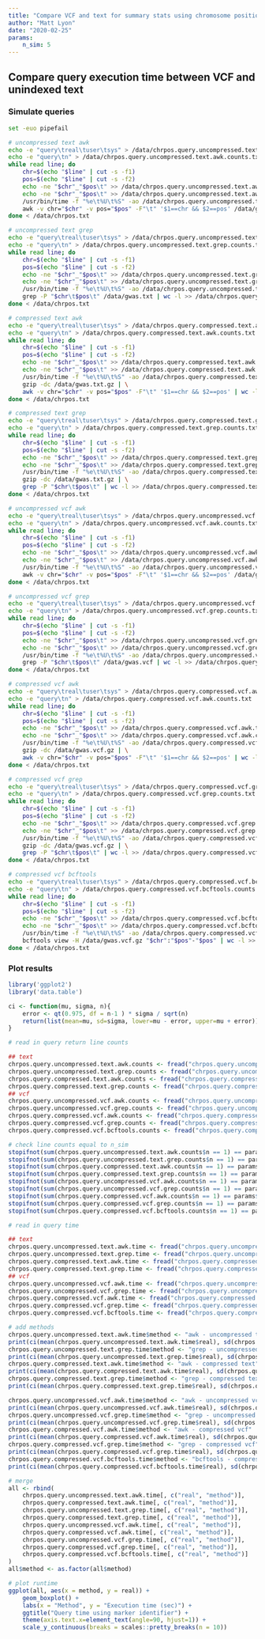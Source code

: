 ```yaml
---
title: "Compare VCF and text for summary stats using chromosome position"
author: "Matt Lyon"
date: "2020-02-25"
params:
    n_sim: 5
---
```


## Compare query execution time between VCF and unindexed text

### Simulate queries

```bash
set -euo pipefail

# uncompressed text awk
echo -e "query\treal\tuser\tsys" > /data/chrpos.query.uncompressed.text.awk.time.txt
echo -e "query\tn" > /data/chrpos.query.uncompressed.text.awk.counts.txt
while read line; do
    chr=$(echo "$line" | cut -s -f1)
    pos=$(echo "$line" | cut -s -f2)
    echo -ne "$chr"_"$pos\t" >> /data/chrpos.query.uncompressed.text.awk.time.txt
    echo -ne "$chr"_"$pos\t" >> /data/chrpos.query.uncompressed.text.awk.counts.txt
    /usr/bin/time -f "%e\t%U\t%S" -ao /data/chrpos.query.uncompressed.text.awk.time.txt \
    awk -v chr="$chr" -v pos="$pos" -F"\t" '$1==chr && $2==pos' /data/gwas.txt | wc -l >> /data/chrpos.query.uncompressed.text.awk.counts.txt
done < /data/chrpos.txt

# uncompressed text grep
echo -e "query\treal\tuser\tsys" > /data/chrpos.query.uncompressed.text.grep.time.txt
echo -e "query\tn" > /data/chrpos.query.uncompressed.text.grep.counts.txt
while read line; do
    chr=$(echo "$line" | cut -s -f1)
    pos=$(echo "$line" | cut -s -f2)
    echo -ne "$chr"_"$pos\t" >> /data/chrpos.query.uncompressed.text.grep.time.txt
    echo -ne "$chr"_"$pos\t" >> /data/chrpos.query.uncompressed.text.grep.counts.txt
    /usr/bin/time -f "%e\t%U\t%S" -ao /data/chrpos.query.uncompressed.text.grep.time.txt \
    grep -P "$chr\t$pos\t" /data/gwas.txt | wc -l >> /data/chrpos.query.uncompressed.text.grep.counts.txt
done < /data/chrpos.txt

# compressed text awk
echo -e "query\treal\tuser\tsys" > /data/chrpos.query.compressed.text.awk.time.txt
echo -e "query\tn" > /data/chrpos.query.compressed.text.awk.counts.txt
while read line; do
    chr=$(echo "$line" | cut -s -f1)
    pos=$(echo "$line" | cut -s -f2)
    echo -ne "$chr"_"$pos\t" >> /data/chrpos.query.compressed.text.awk.time.txt
    echo -ne "$chr"_"$pos\t" >> /data/chrpos.query.compressed.text.awk.counts.txt
    /usr/bin/time -f "%e\t%U\t%S" -ao /data/chrpos.query.compressed.text.awk.time.txt \
    gzip -dc /data/gwas.txt.gz | \
    awk -v chr="$chr" -v pos="$pos" -F"\t" '$1==chr && $2==pos' | wc -l >> /data/chrpos.query.compressed.text.awk.counts.txt
done < /data/chrpos.txt

# compressed text grep
echo -e "query\treal\tuser\tsys" > /data/chrpos.query.compressed.text.grep.time.txt
echo -e "query\tn" > /data/chrpos.query.compressed.text.grep.counts.txt
while read line; do
    chr=$(echo "$line" | cut -s -f1)
    pos=$(echo "$line" | cut -s -f2)
    echo -ne "$chr"_"$pos\t" >> /data/chrpos.query.compressed.text.grep.time.txt
    echo -ne "$chr"_"$pos\t" >> /data/chrpos.query.compressed.text.grep.counts.txt
    /usr/bin/time -f "%e\t%U\t%S" -ao /data/chrpos.query.compressed.text.grep.time.txt \
    gzip -dc /data/gwas.txt.gz | \
    grep -P "$chr\t$pos\t" | wc -l >> /data/chrpos.query.compressed.text.grep.counts.txt
done < /data/chrpos.txt

# uncompressed vcf awk
echo -e "query\treal\tuser\tsys" > /data/chrpos.query.uncompressed.vcf.awk.time.txt
echo -e "query\tn" > /data/chrpos.query.uncompressed.vcf.awk.counts.txt
while read line; do
    chr=$(echo "$line" | cut -s -f1)
    pos=$(echo "$line" | cut -s -f2)
    echo -ne "$chr"_"$pos\t" >> /data/chrpos.query.uncompressed.vcf.awk.time.txt
    echo -ne "$chr"_"$pos\t" >> /data/chrpos.query.uncompressed.vcf.awk.counts.txt
    /usr/bin/time -f "%e\t%U\t%S" -ao /data/chrpos.query.uncompressed.vcf.awk.time.txt \
    awk -v chr="$chr" -v pos="$pos" -F"\t" '$1==chr && $2==pos' /data/gwas.vcf | wc -l >> /data/chrpos.query.uncompressed.vcf.awk.counts.txt
done < /data/chrpos.txt

# uncompressed vcf grep
echo -e "query\treal\tuser\tsys" > /data/chrpos.query.uncompressed.vcf.grep.time.txt
echo -e "query\tn" > /data/chrpos.query.uncompressed.vcf.grep.counts.txt
while read line; do
    chr=$(echo "$line" | cut -s -f1)
    pos=$(echo "$line" | cut -s -f2)
    echo -ne "$chr"_"$pos\t" >> /data/chrpos.query.uncompressed.vcf.grep.time.txt
    echo -ne "$chr"_"$pos\t" >> /data/chrpos.query.uncompressed.vcf.grep.counts.txt
    /usr/bin/time -f "%e\t%U\t%S" -ao /data/chrpos.query.uncompressed.vcf.grep.time.txt \
    grep -P "$chr\t$pos\t" /data/gwas.vcf | wc -l >> /data/chrpos.query.uncompressed.vcf.grep.counts.txt
done < /data/chrpos.txt

# compressed vcf awk
echo -e "query\treal\tuser\tsys" > /data/chrpos.query.compressed.vcf.awk.time.txt
echo -e "query\tn" > /data/chrpos.query.compressed.vcf.awk.counts.txt
while read line; do
    chr=$(echo "$line" | cut -s -f1)
    pos=$(echo "$line" | cut -s -f2)
    echo -ne "$chr"_"$pos\t" >> /data/chrpos.query.compressed.vcf.awk.time.txt
    echo -ne "$chr"_"$pos\t" >> /data/chrpos.query.compressed.vcf.awk.counts.txt
    /usr/bin/time -f "%e\t%U\t%S" -ao /data/chrpos.query.compressed.vcf.awk.time.txt \
    gzip -dc /data/gwas.vcf.gz | \
    awk -v chr="$chr" -v pos="$pos" -F"\t" '$1==chr && $2==pos' | wc -l >> /data/chrpos.query.compressed.vcf.awk.counts.txt
done < /data/chrpos.txt

# compressed vcf grep
echo -e "query\treal\tuser\tsys" > /data/chrpos.query.compressed.vcf.grep.time.txt
echo -e "query\tn" > /data/chrpos.query.compressed.vcf.grep.counts.txt
while read line; do
    chr=$(echo "$line" | cut -s -f1)
    pos=$(echo "$line" | cut -s -f2)
    echo -ne "$chr"_"$pos\t" >> /data/chrpos.query.compressed.vcf.grep.time.txt
    echo -ne "$chr"_"$pos\t" >> /data/chrpos.query.compressed.vcf.grep.counts.txt
    /usr/bin/time -f "%e\t%U\t%S" -ao /data/chrpos.query.compressed.vcf.grep.time.txt \
    gzip -dc /data/gwas.vcf.gz | \
    grep -P "$chr\t$pos\t" | wc -l >> /data/chrpos.query.compressed.vcf.grep.counts.txt
done < /data/chrpos.txt

# compressed vcf bcftools
echo -e "query\treal\tuser\tsys" > /data/chrpos.query.compressed.vcf.bcftools.time.txt
echo -e "query\tn" > /data/chrpos.query.compressed.vcf.bcftools.counts.txt
while read line; do
    chr=$(echo "$line" | cut -s -f1)
    pos=$(echo "$line" | cut -s -f2)
    echo -ne "$chr"_"$pos\t" >> /data/chrpos.query.compressed.vcf.bcftools.time.txt
    echo -ne "$chr"_"$pos\t" >> /data/chrpos.query.compressed.vcf.bcftools.counts.txt
    /usr/bin/time -f "%e\t%U\t%S" -ao /data/chrpos.query.compressed.vcf.bcftools.time.txt \
    bcftools view -H /data/gwas.vcf.gz "$chr":"$pos"-"$pos" | wc -l >> /data/chrpos.query.compressed.vcf.bcftools.counts.txt
done < /data/chrpos.txt
```

### Plot results

```r
library('ggplot2')
library('data.table')

ci <- function(mu, sigma, n){
    error <- qt(0.975, df = n-1 ) * sigma / sqrt(n)
    return(list(mean=mu, sd=sigma, lower=mu - error, upper=mu + error))
}

# read in query return line counts

## text
chrpos.query.uncompressed.text.awk.counts <- fread("chrpos.query.uncompressed.text.awk.counts.txt")
chrpos.query.uncompressed.text.grep.counts <- fread("chrpos.query.uncompressed.text.grep.counts.txt")
chrpos.query.compressed.text.awk.counts <- fread("chrpos.query.compressed.text.awk.counts.txt")
chrpos.query.compressed.text.grep.counts <- fread("chrpos.query.compressed.text.grep.counts.txt")
## vcf
chrpos.query.uncompressed.vcf.awk.counts <- fread("chrpos.query.uncompressed.vcf.awk.counts.txt")
chrpos.query.uncompressed.vcf.grep.counts <- fread("chrpos.query.uncompressed.vcf.grep.counts.txt")
chrpos.query.compressed.vcf.awk.counts <- fread("chrpos.query.compressed.vcf.awk.counts.txt")
chrpos.query.compressed.vcf.grep.counts <- fread("chrpos.query.compressed.vcf.grep.counts.txt")
chrpos.query.compressed.vcf.bcftools.counts <- fread("chrpos.query.compressed.vcf.bcftools.counts.txt")

# check line counts equal to n_sim
stopifnot(sum(chrpos.query.uncompressed.text.awk.counts$n == 1) == params$n_sim)
stopifnot(sum(chrpos.query.uncompressed.text.grep.counts$n == 1) == params$n_sim)
stopifnot(sum(chrpos.query.compressed.text.awk.counts$n == 1) == params$n_sim)
stopifnot(sum(chrpos.query.compressed.text.grep.counts$n == 1) == params$n_sim)
stopifnot(sum(chrpos.query.uncompressed.vcf.awk.counts$n == 1) == params$n_sim)
stopifnot(sum(chrpos.query.uncompressed.vcf.grep.counts$n == 1) == params$n_sim)
stopifnot(sum(chrpos.query.compressed.vcf.awk.counts$n == 1) == params$n_sim)
stopifnot(sum(chrpos.query.compressed.vcf.grep.counts$n == 1) == params$n_sim)
stopifnot(sum(chrpos.query.compressed.vcf.bcftools.counts$n == 1) == params$n_sim)

# read in query time

## text
chrpos.query.uncompressed.text.awk.time <- fread("chrpos.query.uncompressed.text.awk.time.txt")
chrpos.query.uncompressed.text.grep.time <- fread("chrpos.query.uncompressed.text.grep.time.txt")
chrpos.query.compressed.text.awk.time <- fread("chrpos.query.compressed.text.awk.time.txt")
chrpos.query.compressed.text.grep.time <- fread("chrpos.query.compressed.text.grep.time.txt")
## vcf
chrpos.query.uncompressed.vcf.awk.time <- fread("chrpos.query.uncompressed.vcf.awk.time.txt")
chrpos.query.uncompressed.vcf.grep.time <- fread("chrpos.query.uncompressed.vcf.grep.time.txt")
chrpos.query.compressed.vcf.awk.time <- fread("chrpos.query.compressed.vcf.awk.time.txt")
chrpos.query.compressed.vcf.grep.time <- fread("chrpos.query.compressed.vcf.grep.time.txt")
chrpos.query.compressed.vcf.bcftools.time <- fread("chrpos.query.compressed.vcf.bcftools.time.txt")

# add methods
chrpos.query.uncompressed.text.awk.time$method <- "awk - uncompressed text"
print(ci(mean(chrpos.query.uncompressed.text.awk.time$real), sd(chrpos.query.uncompressed.text.awk.time$real), nrow(chrpos.query.uncompressed.text.awk.time)))
chrpos.query.uncompressed.text.grep.time$method <- "grep - uncompressed text"
print(ci(mean(chrpos.query.uncompressed.text.grep.time$real), sd(chrpos.query.uncompressed.text.grep.time$real), nrow(chrpos.query.uncompressed.text.grep.time)))
chrpos.query.compressed.text.awk.time$method <- "awk - compressed text"
print(ci(mean(chrpos.query.compressed.text.awk.time$real), sd(chrpos.query.compressed.text.awk.time$real), nrow(chrpos.query.compressed.text.awk.time)))
chrpos.query.compressed.text.grep.time$method <- "grep - compressed text"
print(ci(mean(chrpos.query.compressed.text.grep.time$real), sd(chrpos.query.compressed.text.grep.time$real), nrow(chrpos.query.compressed.text.grep.time)))

chrpos.query.uncompressed.vcf.awk.time$method <- "awk - uncompressed vcf"
print(ci(mean(chrpos.query.uncompressed.vcf.awk.time$real), sd(chrpos.query.uncompressed.vcf.awk.time$real), nrow(chrpos.query.uncompressed.vcf.awk.time)))
chrpos.query.uncompressed.vcf.grep.time$method <- "grep - uncompressed vcf"
print(ci(mean(chrpos.query.uncompressed.vcf.grep.time$real), sd(chrpos.query.uncompressed.vcf.grep.time$real), nrow(chrpos.query.uncompressed.vcf.grep.time)))
chrpos.query.compressed.vcf.awk.time$method <- "awk - compressed vcf"
print(ci(mean(chrpos.query.compressed.vcf.awk.time$real), sd(chrpos.query.compressed.vcf.awk.time$real), nrow(chrpos.query.compressed.vcf.awk.time)))
chrpos.query.compressed.vcf.grep.time$method <- "grep - compressed vcf"
print(ci(mean(chrpos.query.compressed.vcf.grep.time$real), sd(chrpos.query.compressed.vcf.grep.time$real), nrow(chrpos.query.compressed.vcf.grep.time)))
chrpos.query.compressed.vcf.bcftools.time$method <- "bcftools - compressed vcf"
print(ci(mean(chrpos.query.compressed.vcf.bcftools.time$real), sd(chrpos.query.compressed.vcf.bcftools.time$real), nrow(chrpos.query.compressed.vcf.bcftools.time)))

# merge
all <- rbind(
    chrpos.query.uncompressed.text.awk.time[, c("real", "method")],
    chrpos.query.compressed.text.awk.time[, c("real", "method")],
    chrpos.query.uncompressed.text.grep.time[, c("real", "method")],
    chrpos.query.compressed.text.grep.time[, c("real", "method")],
    chrpos.query.uncompressed.vcf.awk.time[, c("real", "method")],
    chrpos.query.compressed.vcf.awk.time[, c("real", "method")],
    chrpos.query.uncompressed.vcf.grep.time[, c("real", "method")],
    chrpos.query.compressed.vcf.grep.time[, c("real", "method")],
    chrpos.query.compressed.vcf.bcftools.time[, c("real", "method")]
)
all$method <- as.factor(all$method)

# plot runtime
ggplot(all, aes(x = method, y = real)) +
    geom_boxplot() +
    labs(x = "Method", y = "Execution time (sec)") +
    ggtitle("Query time using marker identifier") +
    theme(axis.text.x=element_text(angle=90, hjust=1)) +
    scale_y_continuous(breaks = scales::pretty_breaks(n = 10))
```